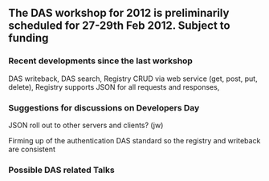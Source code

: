 ==The DAS workshop for 2012 is preliminarily scheduled for 27-29th Feb 2012. Subject to funding==
===Recent developments since the last workshop===
DAS writeback, DAS search, Registry CRUD via web service (get, post, put, delete), Registry supports JSON for all requests and responses,

===Suggestions for discussions on Developers Day===
JSON roll out to other servers and clients? (jw)

Firming up of the authentication DAS standard so the registry and writeback are consistent

===Possible DAS related Talks===